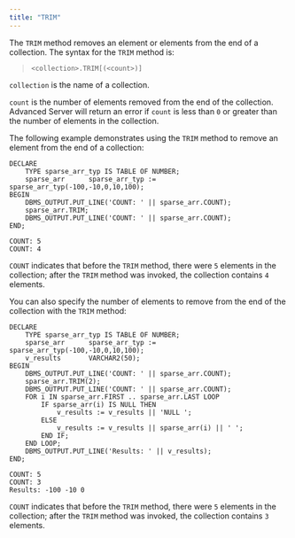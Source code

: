 ```yaml
---
title: "TRIM"
---
```


The `TRIM` method removes an element or elements from the end of a collection. The syntax for the `TRIM` method is:

> `<collection>.TRIM[(<count>)]`

`collection` is the name of a collection.

`count` is the number of elements removed from the end of the collection. Advanced Server will return an error if `count` is less than `0` or greater than the number of elements in the collection.

The following example demonstrates using the `TRIM` method to remove an element from the end of a collection:

``` text
DECLARE
    TYPE sparse_arr_typ IS TABLE OF NUMBER;
    sparse_arr      sparse_arr_typ := sparse_arr_typ(-100,-10,0,10,100);
BEGIN
    DBMS_OUTPUT.PUT_LINE('COUNT: ' || sparse_arr.COUNT);
    sparse_arr.TRIM;
    DBMS_OUTPUT.PUT_LINE('COUNT: ' || sparse_arr.COUNT);
END;

COUNT: 5
COUNT: 4
```

`COUNT` indicates that before the `TRIM` method, there were `5` elements in the collection; after the `TRIM` method was invoked, the collection contains `4` elements.

You can also specify the number of elements to remove from the end of the collection with the `TRIM` method:

``` text
DECLARE
    TYPE sparse_arr_typ IS TABLE OF NUMBER;
    sparse_arr      sparse_arr_typ := sparse_arr_typ(-100,-10,0,10,100);
    v_results       VARCHAR2(50);
BEGIN
    DBMS_OUTPUT.PUT_LINE('COUNT: ' || sparse_arr.COUNT);
    sparse_arr.TRIM(2);
    DBMS_OUTPUT.PUT_LINE('COUNT: ' || sparse_arr.COUNT);
    FOR i IN sparse_arr.FIRST .. sparse_arr.LAST LOOP
        IF sparse_arr(i) IS NULL THEN
            v_results := v_results || 'NULL ';
        ELSE
            v_results := v_results || sparse_arr(i) || ' ';
        END IF;
    END LOOP;
    DBMS_OUTPUT.PUT_LINE('Results: ' || v_results);
END;

COUNT: 5
COUNT: 3
Results: -100 -10 0
```

`COUNT` indicates that before the `TRIM` method, there were `5` elements in the collection; after the `TRIM` method was invoked, the collection contains `3` elements.

